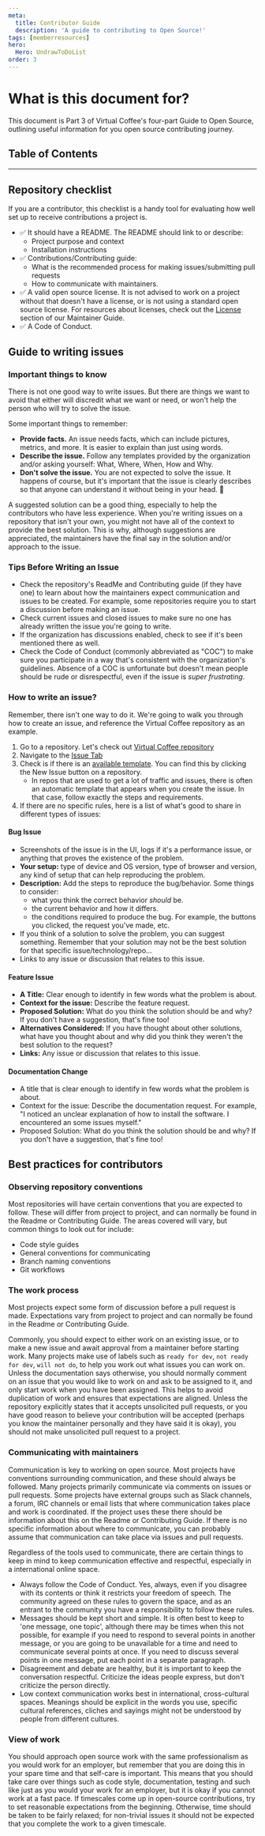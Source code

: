 ```yaml
---
meta:
  title: Contributor Guide
  description: 'A guide to contributing to Open Source!'
tags: [memberresources]
hero:
  Hero: UndrawToDoList
order: 3
---
```



<TextContainer showBackToTopLink={false}>

# What is this document for?

<LeadText>

This document is Part 3 of Virtual Coffee's four-part Guide to Open Source, outlining useful information for you open source contributing journey.

</LeadText>

</TextContainer>

## Table of Contents

<TextContainer background="light">

---

## Repository checklist

If you are a contributor, this checklist is a handy tool for evaluating how well set up to receive contributions a project is.

- ✅ It should have a README. The README should link to or describe:
  - Project purpose and context
  - Installation instructions
- ✅ Contributions/Contributing guide:
  - What is the recommended process for making issues/submitting pull requests
  - How to communicate with maintainers.
- ✅ A valid open source license. It is not advised to work on a project without that doesn't have a license, or is not using a standard open source license. For resources about licenses, check out the [License](../maintainer-guide/#the-license) section of our Maintainer Guide.
- ✅ A Code of Conduct.

## Guide to writing issues

### Important things to know

There is not one good way to write issues. But there are things we want to avoid that either will discredit what we want or need, or won't help the person who will try to solve the issue.

Some important things to remember:

- **Provide facts.** An issue needs facts, which can include pictures, metrics, and more. It is easier to explain than just using words.
- **Describe the issue.** Follow any templates provided by the organization and/or asking yourself: What, Where, When, How and Why.
- **Don't solve the issue.** You are not expected to solve the issue. It happens of course, but it's important that the issue is clearly describes so that anyone can understand it without being in your head. 🙂

A suggested solution can be a good thing, especially to help the contributors who have less experience. When you're writing issues on a repository that isn't your own, you might not have all of the context to provide the best solution. This is why, although suggestions are appreciated, the maintainers have the final say in the solution and/or approach to the issue.

### Tips Before Writing an Issue

- Check the repository's ReadMe and Contributing guide (if they have one) to learn about how the maintainers expect communication and issues to be created. For example, some repositories require you to start a discussion before making an issue.
- Check current issues and closed issues to make sure no one has already written the issue you're going to write.
- If the organization has discussions enabled, check to see if it's been mentioned there as well.
- Check the Code of Conduct (commonly abbreviated as "COC") to make sure you participate in a way that's consistent with the organization's guidelines. Absence of a COC is unfortunate but doesn't mean people should be rude or disrespectful, even if the issue is _super frustrating_.

### How to write an issue?

Remember, there isn't one way to do it. We're going to walk you through how to create an issue, and reference the Virtual Coffee repository as an example.

1. Go to a repository. Let's check out [Virtual Coffee repository](https://github.com/Virtual-Coffee/virtualcoffee.io/)
2. Navigate to the [Issue Tab](https://github.com/Virtual-Coffee/virtualcoffee.io/issues/)
3. Check is if there is an [available template](https://github.com/Virtual-Coffee/virtualcoffee.io/issues/new/choose). You can find this by clicking the New Issue button on a repository.
   - In repos that are used to get a lot of traffic and issues, there is often an automatic template that appears when you create the issue. In that case, follow exactly the steps and requirements.
4. If there are no specific rules, here is a list of what's good to share in different types of issues:

#### Bug Issue

- Screenshots of the issue is in the UI, logs if it's a performance issue, or anything that proves the existence of the problem.
- **Your setup:** type of device and OS version, type of browser and version, any kind of setup that can help reproducing the problem.
- **Description:** Add the steps to reproduce the bug/behavior. Some things to consider:
  - what you think the correct behavior _should_ be.
  - the current behavior and how it differs.
  - the conditions required to produce the bug. For example, the buttons you clicked, the request you've made, etc.
- If you think of a solution to solve the problem, you can suggest something. Remember that your solution may not be the best solution for that specific issue/technology/repo...
- Links to any issue or discussion that relates to this issue.

#### Feature Issue

- **A Title:** Clear enough to identify in few words what the problem is about.
- **Context for the issue:** Describe the feature request.
- **Proposed Solution:** What do you think the solution should be and why? If you don't have a suggestion, that's fine too!
- **Alternatives Considered:** If you have thought about other solutions, what have you thought about and why did you think they weren't the best solution to the request?
- **Links:** Any issue or discussion that relates to this issue.

#### Documentation Change

- A title that is clear enough to identify in few words what the problem is about.
- Context for the issue: Describe the documentation request. For example, "I noticed an unclear explanation of how to install the software. I encountered an some issues myself."
- Proposed Solution: What do you think the solution should be and why? If you don't have a suggestion, that's fine too!

## Best practices for contributors

### Observing repository conventions

Most repositories will have certain conventions that you are expected to follow. These will differ from project to project, and can normally be found in the Readme or Contributing Guide. The areas covered will vary, but common things to look out for include:

- Code style guides
- General conventions for communicating
- Branch naming conventions
- Git workflows

### The work process

Most projects expect some form of discussion before a pull request is made. Expectations vary from project to project and can normally be found in the Readme or Contributing Guide.

Commonly, you should expect to either work on an existing issue, or to make a new issue and await approval from a maintainer before starting work. Many projects make use of labels such as `ready for dev`, `not ready for dev`, `will not do`, to help you work out what issues you can work on. Unless the documentation says otherwise, you should normally comment on an issue that you would like to work on and ask to be assigned to it, and only start work when you have been assigned. This helps to avoid duplication of work and ensures that expectations are aligned. Unless the repository explicitly states that it accepts unsolicited pull requests, or you have good reason to believe your contribution will be accepted (perhaps you know the maintainer personally and they have said it is okay), you should not make unsolicited pull request to a project.

### Communicating with maintainers

Communication is key to working on open source. Most projects have conventions surrounding communication, and these should always be followed. Many projects primarily communicate via comments on issues or pull requests. Some projects have external groups such as Slack channels, a forum, IRC channels or email lists that where communication takes place and work is coordinated. If the project uses these there should be information about this on the Readme or Contributing Guide. If there is no specific information about where to communicate, you can probably assume that communication can take place via issues and pull requests.

Regardless of the tools used to communicate, there are certain things to keep in mind to keep communication effective and respectful, especially in a international online space.

- Always follow the Code of Conduct. Yes, always, even if you disagree with its contents or think it restricts your freedom of speech. The community agreed on these rules to govern the space, and as an entrant to the community you have a responsibility to follow these rules.
- Messages should be kept short and simple. It is often best to keep to 'one message, one topic', although there may be times when this not possible, for example if you need to respond to several points in another message, or you are going to be unavailable for a time and need to communicate several points at once. If you need to discuss several points in one message, put each point in a separate paragraph.
- Disagreement and debate are healthy, but it is important to keep the conversation respectful. Criticize the ideas people express, but don't criticize the person directly.
- Low context communication works best in international, cross-cultural spaces. Meanings should be explicit in the words you use, specific cultural references, cliches and sayings might not be understood by people from different cultures.

### View of work

You should approach open source work with the same professionalism as you would work for an employer, but remember that you are doing this in your spare time and that self-care is important. This means that you should take care over things such as code style, documentation, testing and such like just as you would your work for an employer, but it is okay if you cannot work at a fast pace. If timescales come up in open-source contributions, try to set reasonable expectations from the beginning. Otherwise, time should be taken to be fairly relaxed; for non-trivial issues it should not be expected that you complete the work to a given timescale.

</TextContainer>
